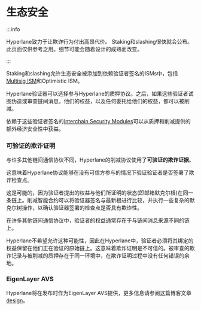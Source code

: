# 生态安全

:::info

Hyperlane致力于让欺诈行为付出高昂代价。 Staking和slashing很快就会公布。此页面仅供参考之用。细节可能会随着设计的成熟而改变。

:::

Staking和slashing允许生态安全被添加到依赖验证者签名的ISMs中，包括[Multisig ISM](multisig-ISM.mdx)和Optimistic ISM。

Hyperlane验证器可以选择参与Hyperlane的质押协议。之后，如果这些验证者试图伪造或审查链间消息，他们的权益，以及任何委托给他们的权益，都可以被削减。

依赖于这些验证者签名的[Interchain Security Modules](modular-security.mdx)可以从质押和削减提供的额外经济安全性中获益。


### 可验证的欺诈证明

与许多其他链间通信协议不同，Hyperlane的削减协议使用了**可验证的欺诈证据**。

这意味着Hyperlane协议能够在没有可信方参与的情况下验证验证者是否签署了欺诈检查点。

这是可能的，因为验证者提出的权益与他们所证明的状态(即邮箱默克尔根)在同一条链上。削减智能合约可以将验证器签名与最新根进行比较，并执行一些复杂的默克尔树操作，以确认验证器签署的检查点是否具有欺诈性。

在许多其他链间通信协议中，验证者的权益通常存在于与链间消息来源不同的链上。

Hyperlane不希望允许这种可能性，因此在Hyperlane中，验证者必须将其绑定的权益保留在他们正在验证的原始链上。这意味着欺诈证明是不可信的。被审查的欺诈记录与被削减的质押存在于同一环境中，在欺诈证明过程中没有任何错误的余地。

### EigenLayer AVS
Hyperlane将在发布时作为EigenLayer AVS提供，更多信息请参阅这篇博客文章[design](https://medium.com/hyperlane/modular-economic-security-bridge-disaster-insurance-5b837f366a6a)。

